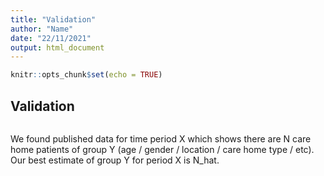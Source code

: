 ```yaml
---
title: "Validation"
author: "Name"
date: "22/11/2021"
output: html_document
---
```


```r
knitr::opts_chunk$set(echo = TRUE)
```

## Validation
```r

```

We found published data for time period X which shows there are N care home patients of group Y (age / gender / location / care home type / etc). Our best estimate of group Y for period X is N_hat.